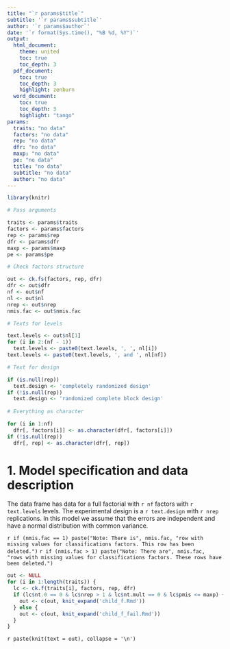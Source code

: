 ```yaml
---
title: "`r params$title`"
subtitle: '`r params$subtitle`'
author: '`r params$author`'
date: '`r format(Sys.time(), "%B %d, %Y")`'
output: 
  html_document:
    theme: united
    toc: true
    toc_depth: 3
  pdf_document:
    toc: true
    toc_depth: 3
    highlight: zenburn
  word_document:
    toc: true
    toc_depth: 3
    highlight: "tango"
params:
  traits: "no data"
  factors: "no data"
  rep: "no data"
  dfr: "no data"
  maxp: "no data"
  pe: "no data"
  title: "no data"
  subtitle: "no data"
  author: "no data"
---
```


```r
library(knitr)

# Pass arguments

traits <- params$traits
factors <- params$factors
rep <- params$rep
dfr <- params$dfr
maxp <- params$maxp
pe <- params$pe

# Check factors structure

out <- ck.fs(factors, rep, dfr)
dfr <- out$dfr
nf <- out$nf
nl <- out$nl
nrep <- out$nrep
nmis.fac <- out$nmis.fac

# Texts for levels

text.levels <- out$nl[1]
for (i in 2:(nf - 1))
  text.levels <- paste0(text.levels, ', ', nl[i])
text.levels <- paste0(text.levels, ', and ', nl[nf])

# Text for design

if (is.null(rep))
  text.design <- 'completely randomized design'
if (!is.null(rep))
  text.design <- 'randomized complete block design'
  
# Everything as character

for (i in 1:nf) 
  dfr[, factors[i]] <- as.character(dfr[, factors[i]])
if (!is.null(rep))
  dfr[, rep] <- as.character(dfr[, rep])
```

# 1. Model specification and data description

The data frame has data for a full factorial with `r nf` factors with `r text.levels` levels. The experimental design is a `r text.design` with `r nrep` replications. 
In this model we assume that the errors are independent and have a normal distribution with common variance.

`r if (nmis.fac == 1) paste("Note: There is", nmis.fac, "row with missing values for classifications factors. This row has been deleted.")`
`r if (nmis.fac > 1) paste("Note: There are", nmis.fac, "rows with missing values for classifications factors. These rows have been deleted.")`

```r
out <- NULL
for (i in 1:length(traits)) {
  lc <- ck.f(traits[i], factors, rep, dfr)
  if (lc$nt.0 == 0 & lc$nrep > 1 & lc$nt.mult == 0 & lc$pmis <= maxp) {
    out <- c(out, knit_expand('child_f.Rmd'))
  } else {
    out <- c(out, knit_expand('child_f_fail.Rmd'))
  }
}
```

`r paste(knit(text = out), collapse = '\n')`
